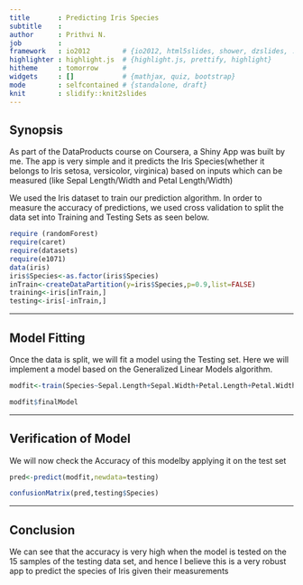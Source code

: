 ```yaml
---
title       : Predicting Iris Species
subtitle    : 
author      : Prithvi N.
job         : 
framework   : io2012        # {io2012, html5slides, shower, dzslides, ...}
highlighter : highlight.js  # {highlight.js, prettify, highlight}
hitheme     : tomorrow      # 
widgets     : []            # {mathjax, quiz, bootstrap}
mode        : selfcontained # {standalone, draft}
knit        : slidify::knit2slides
---
```



## Synopsis

As part of the DataProducts course on Coursera, a Shiny App was built by me. The app is very simple and it predicts the Iris Species(whether it belongs to Iris setosa, versicolor, virginica) based on inputs which can be measured (like Sepal Length/Width and Petal Length/Width)

We used the Iris dataset to train our prediction algorithm. In order to measure the accuracy of predictions, we used cross validation to split the data set into Training and Testing Sets as seen below.

```r
require (randomForest)
require(caret)
require(datasets)
require(e1071)
data(iris)
iris$Species<-as.factor(iris$Species)
inTrain<-createDataPartition(y=iris$Species,p=0.9,list=FALSE)
training<-iris[inTrain,]
testing<-iris[-inTrain,]

```

---

## Model Fitting

Once the data is split, we will fit a model using the Testing set. Here we will implement a model based on the Generalized Linear Models algorithm.

```r

modfit<-train(Species~Sepal.Length+Sepal.Width+Petal.Length+Petal.Width,model="glm",family="binomial",data=iris)

modfit$finalModel

```

---

## Verification of Model
We will now check the Accuracy of this modelby applying it on the test set

```r
pred<-predict(modfit,newdata=testing)

confusionMatrix(pred,testing$Species)

```

---
## Conclusion
We can see that the accuracy is very high when the model is tested on the 15 samples of the testing data set, and hence I believe this is a very robust app to predict the species of Iris given their measurements